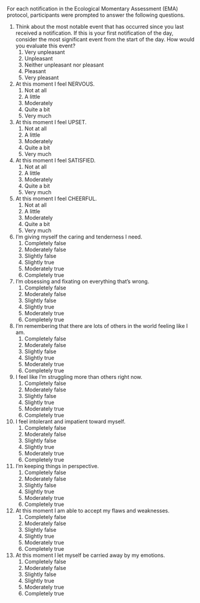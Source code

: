 For each notification in the Ecological Momentary Assessment (EMA) protocol, participants were prompted to answer the following questions.

1. Think about the most notable event that has occurred since you last received a notification. If this is your first notification of the day, consider the most significant event from the start of the day. How would you evaluate this event?
   1) Very unpleasant
   2) Unpleasant
   3) Neither unpleasant nor pleasant
   4) Pleasant
   5) Very pleasant

2. At this moment I feel NERVOUS.
   1) Not at all
   2) A little
   3) Moderately
   4) Quite a bit
   5) Very much

3. At this moment I feel UPSET.
   1) Not at all
   2) A little
   3) Moderately
   4) Quite a bit
   5) Very much

4. At this moment I feel SATISFIED.
   1) Not at all
   2) A little
   3) Moderately
   4) Quite a bit
   5) Very much

5. At this moment I feel CHEERFUL.
   1) Not at all
   2) A little
   3) Moderately
   4) Quite a bit
   5) Very much

6. I’m giving myself the caring and tenderness I need.
   1) Completely false
   2) Moderately false 
   3) Slightly false
   4) Slightly true
   5) Moderately true 
   6) Completely true

7. I’m obsessing and fixating on everything that’s wrong.
   1) Completely false
   2) Moderately false 
   3) Slightly false
   4) Slightly true
   5) Moderately true 
   6) Completely true

8. I’m remembering that there are lots of others in the world feeling like I am.
   1) Completely false
   2) Moderately false 
   3) Slightly false
   4) Slightly true
   5) Moderately true 
   6) Completely true  

9. I feel like I’m struggling more than others right now.
   1) Completely false
   2) Moderately false 
   3) Slightly false
   4) Slightly true
   5) Moderately true 
   6) Completely true

10. I feel intolerant and impatient toward myself.
    1) Completely false
    2) Moderately false 
    3) Slightly false
    4) Slightly true
    5) Moderately true 
    6) Completely true

11. I’m keeping things in perspective.
    1) Completely false
    2) Moderately false 
    3) Slightly false
    4) Slightly true
    5) Moderately true 
    6) Completely true

12. At this moment I am able to accept my flaws and weaknesses.
    1) Completely false
    2) Moderately false 
    3) Slightly false
    4) Slightly true
    5) Moderately true 
    6) Completely true

13. At this moment I let myself be carried away by my emotions.
    1) Completely false
    2) Moderately false 
    3) Slightly false
    4) Slightly true
    5) Moderately true 
    6) Completely true
